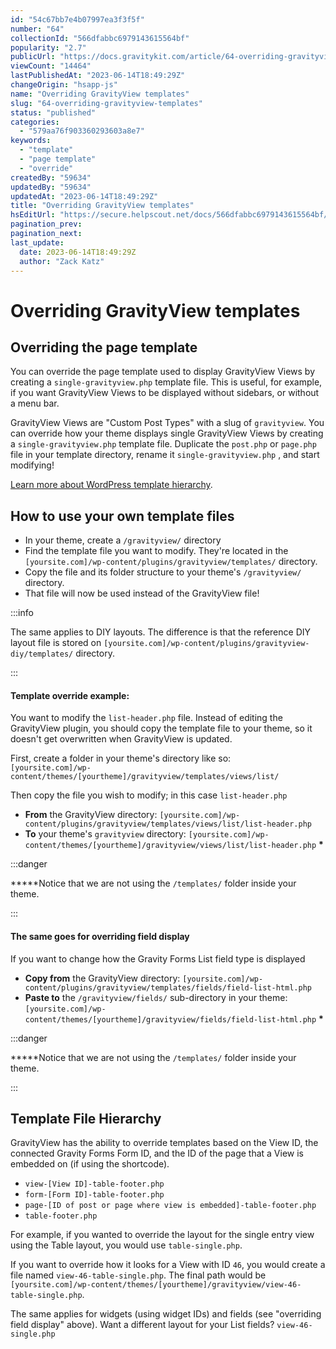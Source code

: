 ```yaml
---
id: "54c67bb7e4b07997ea3f3f5f"
number: "64"
collectionId: "566dfabbc6979143615564bf"
popularity: "2.7"
publicUrl: "https://docs.gravitykit.com/article/64-overriding-gravityview-templates"
viewCount: "14464"
lastPublishedAt: "2023-06-14T18:49:29Z"
changeOrigin: "hsapp-js"
name: "Overriding GravityView templates"
slug: "64-overriding-gravityview-templates"
status: "published"
categories: 
  - "579aa76f903360293603a8e7"
keywords: 
  - "template"
  - "page template"
  - "override"
createdBy: "59634"
updatedBy: "59634"
updatedAt: "2023-06-14T18:49:29Z"
title: "Overriding GravityView templates"
hsEditUrl: "https://secure.helpscout.net/docs/566dfabbc6979143615564bf/article/54c67bb7e4b07997ea3f3f5f"
pagination_prev: 
pagination_next: 
last_update:
  date: 2023-06-14T18:49:29Z
  author: "Zack Katz"
---
```


# Overriding GravityView templates

## Overriding the page template

You can override the page template used to display GravityView Views by creating a `single-gravityview.php` template file. This is useful, for example, if you want GravityView Views to be displayed without sidebars, or without a menu bar.

GravityView Views are "Custom Post Types" with a slug of `gravityview`. You can override how your theme displays single GravityView Views by creating a `single-gravityview.php` template file. Duplicate the `post.php` or `page.php` file in your template directory, rename it `single-gravityview.php` , and start modifying!

[Learn more about WordPress template hierarchy](https://developer.wordpress.org/themes/basics/template-hierarchy/).

## How to use your own template files

- In your theme, create a `/gravityview/` directory
- Find the template file you want to modify. They're located in the `[yoursite.com]/wp-content/plugins/gravityview/templates/` directory.
- Copy the file and its folder structure to your theme's `/gravityview/` directory.
- That file will now be used instead of the GravityView file!


:::info

The same applies to DIY layouts. The difference is that the reference DIY layout file is stored on `[yoursite.com]/wp-content/plugins/gravityview-diy/templates/` directory.

:::

 #### Template override example:

You want to modify the `list-header.php` file. Instead of editing the GravityView plugin, you should copy the template file to your theme, so it doesn't get overwritten when GravityView is updated.

First, create a folder in your theme's directory like so:   
`[yoursite.com]/wp-content/themes/[yourtheme]/gravityview/templates/views/list/`

Then copy the file you wish to modify; in this case `list-header.php`

- **From** the GravityView directory: `[yoursite.com]/wp-content/plugins/gravityview/templates/views/list/list-header.php`
- **To** your theme's `gravityview` directory: `[yoursite.com]/wp-content/themes/[yourtheme]/gravityview/views/list/list-header.php` **\***


:::danger

**\***Notice that we are not using the `/templates/` folder inside your theme.

:::

 #### The same goes for overriding field display

If you want to change how the Gravity Forms List field type is displayed

- **Copy from** the GravityView directory: `[yoursite.com]/wp-content/plugins/gravityview/templates/fields/field-list-html.php`
- **Paste to** the `/gravityview/fields/` sub-directory in your theme: `[yoursite.com]/wp-content/themes/[yourtheme]/gravityview/fields/field-list-html.php` **\***


:::danger

**\***Notice that we are not using the `/templates/` folder inside your theme.

:::

 ## Template File Hierarchy

GravityView has the ability to override templates based on the View ID, the connected Gravity Forms Form ID, and the ID of the page that a View is embedded on (if using the shortcode).

- `view-[View ID]-table-footer.php`
- `form-[Form ID]-table-footer.php`
- `page-[ID of post or page where view is embedded]-table-footer.php`
- `table-footer.php`

For example, if you wanted to override the layout for the single entry view using the Table layout, you would use `table-single.php`.

If you want to override how it looks for a View with ID `46`, you would create a file named `view-46-table-single.php`. The final path would be `[yoursite.com]/wp-content/themes/[yourtheme]/gravityview/view-46-table-single.php`.

The same applies for widgets (using widget IDs) and fields (see "overriding field display" above). Want a different layout for your List fields? `view-46-single.php`